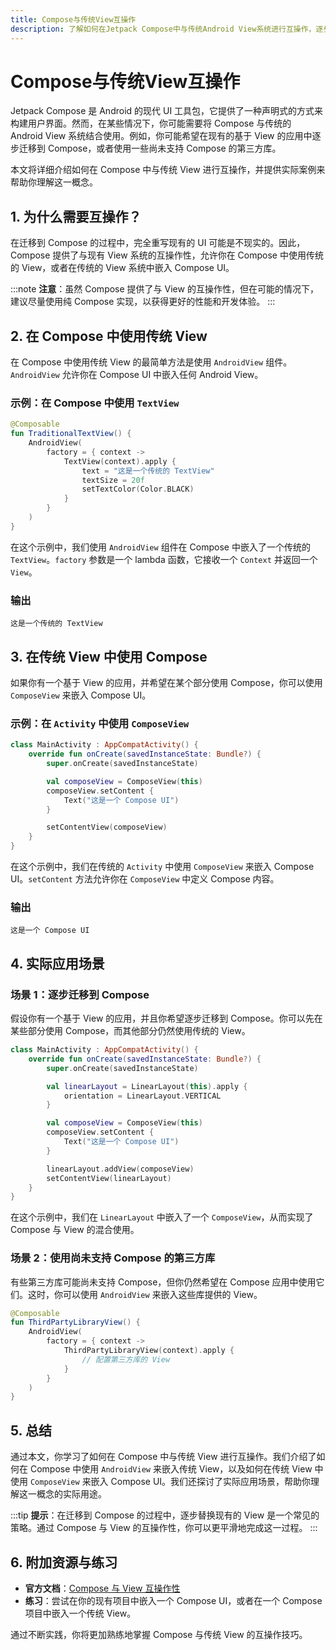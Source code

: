 ```yaml
---
title: Compose与传统View互操作
description: 了解如何在Jetpack Compose中与传统Android View系统进行互操作，逐步掌握Compose与View的混合使用技巧。
---
```


# Compose与传统View互操作

Jetpack Compose 是 Android 的现代 UI 工具包，它提供了一种声明式的方式来构建用户界面。然而，在某些情况下，你可能需要将 Compose 与传统的 Android View 系统结合使用。例如，你可能希望在现有的基于 View 的应用中逐步迁移到 Compose，或者使用一些尚未支持 Compose 的第三方库。

本文将详细介绍如何在 Compose 中与传统 View 进行互操作，并提供实际案例来帮助你理解这一概念。

## 1. 为什么需要互操作？

在迁移到 Compose 的过程中，完全重写现有的 UI 可能是不现实的。因此，Compose 提供了与现有 View 系统的互操作性，允许你在 Compose 中使用传统的 View，或者在传统的 View 系统中嵌入 Compose UI。

:::note
**注意**：虽然 Compose 提供了与 View 的互操作性，但在可能的情况下，建议尽量使用纯 Compose 实现，以获得更好的性能和开发体验。
:::

## 2. 在 Compose 中使用传统 View

在 Compose 中使用传统 View 的最简单方法是使用 `AndroidView` 组件。`AndroidView` 允许你在 Compose UI 中嵌入任何 Android View。

### 示例：在 Compose 中使用 `TextView`

```kotlin
@Composable
fun TraditionalTextView() {
    AndroidView(
        factory = { context ->
            TextView(context).apply {
                text = "这是一个传统的 TextView"
                textSize = 20f
                setTextColor(Color.BLACK)
            }
        }
    )
}
```

在这个示例中，我们使用 `AndroidView` 组件在 Compose 中嵌入了一个传统的 `TextView`。`factory` 参数是一个 lambda 函数，它接收一个 `Context` 并返回一个 `View`。

### 输出

```plaintext
这是一个传统的 TextView
```

## 3. 在传统 View 中使用 Compose

如果你有一个基于 View 的应用，并希望在某个部分使用 Compose，你可以使用 `ComposeView` 来嵌入 Compose UI。

### 示例：在 `Activity` 中使用 `ComposeView`

```kotlin
class MainActivity : AppCompatActivity() {
    override fun onCreate(savedInstanceState: Bundle?) {
        super.onCreate(savedInstanceState)

        val composeView = ComposeView(this)
        composeView.setContent {
            Text("这是一个 Compose UI")
        }

        setContentView(composeView)
    }
}
```

在这个示例中，我们在传统的 `Activity` 中使用 `ComposeView` 来嵌入 Compose UI。`setContent` 方法允许你在 `ComposeView` 中定义 Compose 内容。

### 输出

```plaintext
这是一个 Compose UI
```

## 4. 实际应用场景

### 场景 1：逐步迁移到 Compose

假设你有一个基于 View 的应用，并且你希望逐步迁移到 Compose。你可以先在某些部分使用 Compose，而其他部分仍然使用传统的 View。

```kotlin
class MainActivity : AppCompatActivity() {
    override fun onCreate(savedInstanceState: Bundle?) {
        super.onCreate(savedInstanceState)

        val linearLayout = LinearLayout(this).apply {
            orientation = LinearLayout.VERTICAL
        }

        val composeView = ComposeView(this)
        composeView.setContent {
            Text("这是一个 Compose UI")
        }

        linearLayout.addView(composeView)
        setContentView(linearLayout)
    }
}
```

在这个示例中，我们在 `LinearLayout` 中嵌入了一个 `ComposeView`，从而实现了 Compose 与 View 的混合使用。

### 场景 2：使用尚未支持 Compose 的第三方库

有些第三方库可能尚未支持 Compose，但你仍然希望在 Compose 应用中使用它们。这时，你可以使用 `AndroidView` 来嵌入这些库提供的 View。

```kotlin
@Composable
fun ThirdPartyLibraryView() {
    AndroidView(
        factory = { context ->
            ThirdPartyLibraryView(context).apply {
                // 配置第三方库的 View
            }
        }
    )
}
```

## 5. 总结

通过本文，你学习了如何在 Compose 中与传统 View 进行互操作。我们介绍了如何在 Compose 中使用 `AndroidView` 来嵌入传统 View，以及如何在传统 View 中使用 `ComposeView` 来嵌入 Compose UI。我们还探讨了实际应用场景，帮助你理解这一概念的实际用途。

:::tip
**提示**：在迁移到 Compose 的过程中，逐步替换现有的 View 是一个常见的策略。通过 Compose 与 View 的互操作性，你可以更平滑地完成这一过程。
:::

## 6. 附加资源与练习

- **官方文档**：[Compose 与 View 互操作性](https://developer.android.com/jetpack/compose/interop)
- **练习**：尝试在你的现有项目中嵌入一个 Compose UI，或者在一个 Compose 项目中嵌入一个传统 View。

通过不断实践，你将更加熟练地掌握 Compose 与传统 View 的互操作技巧。
